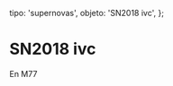 
  tipo: 'supernovas',
  objeto: 'SN2018 ivc',
};

# SN2018 ivc

En M77

<Imagen
  src="registro/sn2018-ivc_20181126_sn2018ivc_20181126_gjcb.jpg"
  fecha="20181126"
/>